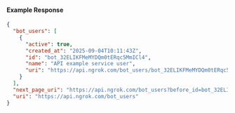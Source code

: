 
#### Example Response

```json
{
  "bot_users": [
    {
      "active": true,
      "created_at": "2025-09-04T10:11:43Z",
      "id": "bot_32ELIKFMeMYDQm0tERqc5MmICl4",
      "name": "API example service user",
      "uri": "https://api.ngrok.com/bot_users/bot_32ELIKFMeMYDQm0tERqc5MmICl4"
    }
  ],
  "next_page_uri": "https://api.ngrok.com/bot_users?before_id=bot_32ELIKFMeMYDQm0tERqc5MmICl4&limit=1",
  "uri": "https://api.ngrok.com/bot_users"
}
```
